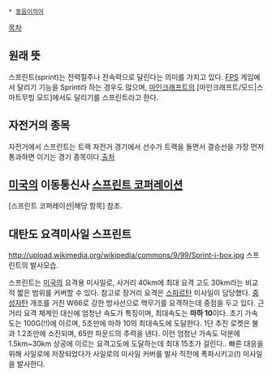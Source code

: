  * [[동음이의어]]

[[목차]]

== 원래 뜻 ==
스프린트(sprint)는 전력질주나 전속력으로 달린다는 의미를 가지고 있다. [[FPS]] 게임에서 달리기 기능을 Sprint라 하는 경우도 많으며, [[마인크래프트]]의 [마인크래프트/모드|스마트무빙 모드]에서도 달리기를 스프린트라고 한다.

== 자전거의 종목 ==
자전거에서 스프린트는 트랙 자전거 경기에서 선수가 트랙을 돌면서 결승선을 가장 먼저 통과하면 이기는 경기 종목이다.[http://ko.m.wikipedia.org/wiki/%EC%8A%A4%ED%94%84%EB%A6%B0%ED%8A%B8 출처]

== [[미국]]의 이동통신사 [[스프린트 코퍼레이션]] ==
[스프린트 코퍼레이션|해당 항목] 참조.

== 대탄도 요격미사일 스프린트 ==
http://upload.wikimedia.org/wikipedia/commons/9/99/Sprint-i-box.jpg
스프린트의 발사모습.

스프린트는 [[미국]]의 요격용 미사일로, 사거리 40km에 최대 요격 고도 30km라는 비교적 짧은 범위를 커버할 수 있다. 참고로 장거리 요격은 [[스파르탄]] 미사일이 담당했다. [[중성자탄]] 개조를 거친  W66로 강한 방사선으로 핵무기를 요격하는데 중점을 두고 있다. 근거리 요격 체계인 대신에 엄청난 속도가 특징이며, 최대속도는 '''마하 10'''이다. 초기 가속도는 100G(!!)에 이르며, 5초만에 마하 10의 최대속도에 도달한다. 1단 추진 로켓은 불과 1.2초만에 소진되며, 65만 파운드의 추력을 낸다. 이런 엄청난 가속도 덕분에 1.5km~30km 상공에 이르는 요격고도에 도달하는데 최대 15초가 걸린다.. 빠른 대응을 위해 사일로에 저장되었다가 사일로의 미사일 커버를 발사 직전에 폭파시키고(!) 미사일을 발사한다.
